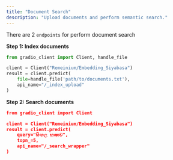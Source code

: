 ```yaml
---
title: "Document Search"
description: "Upload documents and perform semantic search."
---
```


There are 2 `endpoints` for perform document search

**Step 1: Index documents**

```python
from gradio_client import Client, handle_file

client = Client("Remeinium/Embedding_Siyabasa")
result = client.predict(
    file=handle_file('path/to/documents.txt'),
    api_name="/_index_upload"
)
```

**Step 2: Search documents**

```json
from gradio_client import Client

client = Client("Remeinium/Embedding_Siyabasa")
result = client.predict(
    query="සිංහල භාෂාව",
    topn_=5,
    api_name="/_search_wrapper"
)
```